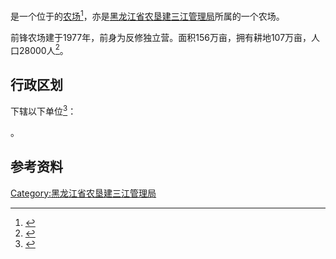 {{中国乡级行政区|23/08/33/501/000
|行政区全称           = {{PAGENAMEBASE}}
|上级行政区           = [[黑龙江省农垦建三江管理局|黑龙江省农垦建三江管理局]]
}}

'''{{PAGENAMEBASE}}'''是一个位于{{PRC admin/fullname|23/08/33/501/000|3}}的[[农场|农场]]<ref>{{PRC admin/ref sgc|{{PRC admin/parent|23/08/33/501/000}}}}</ref>，亦是[[黑龙江省农垦建三江管理局|黑龙江省农垦建三江管理局]]所属的一个农场。

前锋农场建于1977年，前身为反修独立营。面积156万亩，拥有耕地107万亩，人口28000人<ref>{{cite web |title=前锋农场 |url=http://zw.chinabdh.com/qffarm/index.jhtml |website=黑龙江省农垦总局}}</ref>。

== 行政区划 ==
{{PAGENAMEBASE}}下辖以下单位<ref>{{PRC admin/ref sgc|23/08/33/501/000}}</ref>：

{{PRC admin/children|23/08/33/501/000}}。

== 参考资料 ==
{{reflist}}

{{黑龙江行政区划小作品}}
{{PRC admin/navcat|23/08/33/501/000}}
{{黑龙江省农垦总局}}

[[Category:黑龙江省农垦建三江管理局|Category:黑龙江省农垦建三江管理局]]